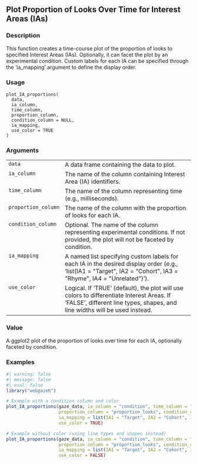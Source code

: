## Plot Proportion of Looks Over Time for Interest Areas (IAs) {.unnumbered}


### Description

This function creates a time-course plot of the proportion of looks to specified Interest Areas (IAs).
Optionally, it can facet the plot by an experimental condition. Custom labels for each IA can be specified
through the 'ia_mapping' argument to define the display order.



### Usage

<pre><code class='language-R'>plot_IA_proportions(
  data,
  ia_column,
  time_column,
  proportion_column,
  condition_column = NULL,
  ia_mapping,
  use_color = TRUE
)
</code></pre>


### Arguments

<table>
<tr><td style = "white-space: collapse; font-family: monospace; vertical-align: top"><code id="data">data</code></td>
<td>
A data frame containing the data to plot.
</td></tr>
<tr><td style = "white-space: collapse; font-family: monospace; vertical-align: top"><code id="ia_column">ia_column</code></td>
<td>
The name of the column containing Interest Area (IA) identifiers.
</td></tr>
<tr><td style = "white-space: collapse; font-family: monospace; vertical-align: top"><code id="time_column">time_column</code></td>
<td>
The name of the column representing time (e.g., milliseconds).
</td></tr>
<tr><td style = "white-space: collapse; font-family: monospace; vertical-align: top"><code id="proportion_column">proportion_column</code></td>
<td>
The name of the column with the proportion of looks for each IA.
</td></tr>
<tr><td style = "white-space: collapse; font-family: monospace; vertical-align: top"><code id="condition_column">condition_column</code></td>
<td>
Optional. The name of the column representing experimental conditions.
If not provided, the plot will not be faceted by condition.
</td></tr>
<tr><td style = "white-space: collapse; font-family: monospace; vertical-align: top"><code id="ia_mapping">ia_mapping</code></td>
<td>
A named list specifying custom labels for each IA in the desired display order
(e.g., 'list(IA1 = &quot;Target&quot;, IA2 = &quot;Cohort&quot;, IA3 = &quot;Rhyme&quot;, IA4 = &quot;Unrelated&quot;)').
</td></tr>
<tr><td style = "white-space: collapse; font-family: monospace; vertical-align: top"><code id="use_color">use_color</code></td>
<td>
Logical. If 'TRUE' (default), the plot will use colors to differentiate Interest Areas.
If 'FALSE', different line types, shapes, and line widths will be used instead.
</td></tr>
</table>


### Value

A ggplot2 plot of the proportion of looks over time for each IA, optionally faceted by condition.



### Examples
::: {.to-webr}
```r
#| warning: false
#| message: false
#| eval: false
library("webgazeR")

# Example with a condition column and color
plot_IA_proportions(gaze_data, ia_column = "condition", time_column = "time_ms",
                    proportion_column = "proportion_looks", condition_column = "condition",
                    ia_mapping = list(IA1 = "Target", IA2 = "Cohort", IA3 = "Rhyme", IA4 = "Unrelated"),
                    use_color = TRUE)

# Example without color (using line types and shapes instead)
plot_IA_proportions(gaze_data, ia_column = "condition", time_column = "time_ms",
                    proportion_column = "proportion_looks", condition_column = "condition",
                    ia_mapping = list(IA1 = "Target", IA2 = "Cohort", IA3 = "Rhyme", IA4 = "Unrelated"),
                    use_color = FALSE)



```
:::
